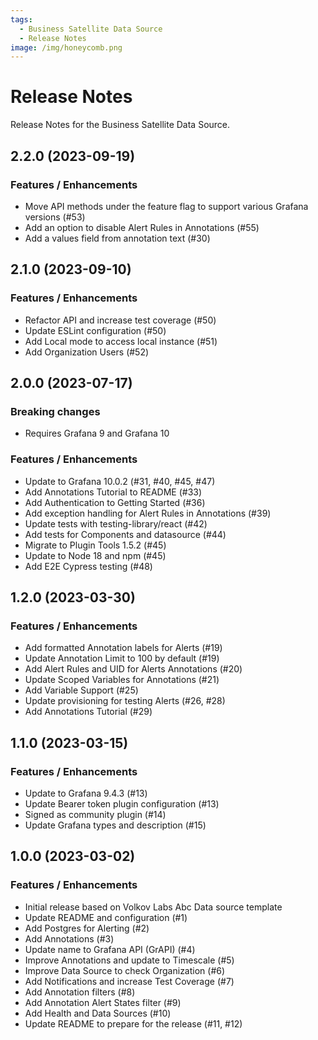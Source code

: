 ```yaml
---
tags:
  - Business Satellite Data Source
  - Release Notes
image: /img/honeycomb.png
---
```



# Release Notes

Release Notes for the Business Satellite Data Source.

## 2.2.0 (2023-09-19)

<BlogPost
  href="/blog/grapi-datasource-2.2.0-20231027/"
  src="/img/blog/2023-10-27-grapi-datasource-2.2.0/banner.png"
/>

### Features / Enhancements

- Move API methods under the feature flag to support various Grafana versions (#53)
- Add an option to disable Alert Rules in Annotations (#55)
- Add a values field from annotation text (#30)

## 2.1.0 (2023-09-10)

### Features / Enhancements

- Refactor API and increase test coverage (#50)
- Update ESLint configuration (#50)
- Add Local mode to access local instance (#51)
- Add Organization Users (#52)

## 2.0.0 (2023-07-17)

<BlogPost
  href="/blog/grapi-datasource-2.0.0-20230718/"
  src="/img/blog/2023-07-18-grapi-datasource-2.0.0/banner.png"
/>

### Breaking changes

- Requires Grafana 9 and Grafana 10

### Features / Enhancements

- Update to Grafana 10.0.2 (#31, #40, #45, #47)
- Add Annotations Tutorial to README (#33)
- Add Authentication to Getting Started (#36)
- Add exception handling for Alert Rules in Annotations (#39)
- Update tests with testing-library/react (#42)
- Add tests for Components and datasource (#44)
- Migrate to Plugin Tools 1.5.2 (#45)
- Update to Node 18 and npm (#45)
- Add E2E Cypress testing (#48)

## 1.2.0 (2023-03-30)

<BlogPost
  href="/blog/grapi-datasource-1.2.0-20230331/"
  src="/img/blog/2023-03-31-grapi-datasource-1.2.0/banner.png"
/>

### Features / Enhancements

- Add formatted Annotation labels for Alerts (#19)
- Update Annotation Limit to 100 by default (#19)
- Add Alert Rules and UID for Alerts Annotations (#20)
- Update Scoped Variables for Annotations (#21)
- Add Variable Support (#25)
- Update provisioning for testing Alerts (#26, #28)
- Add Annotations Tutorial (#29)

## 1.1.0 (2023-03-15)

<BlogPost
  href="/blog/grapi-datasource-1.1.0-20230315/"
  src="/img/blog/2023-03-15-grapi-datasource-1.1.0/banner.png"
/>

### Features / Enhancements

- Update to Grafana 9.4.3 (#13)
- Update Bearer token plugin configuration (#13)
- Signed as community plugin (#14)
- Update Grafana types and description (#15)

## 1.0.0 (2023-03-02)

<BlogPost
  href="/blog/grapi-datasource-1.0.0-20230302/"
  src="/img/blog/2023-03-02-grapi-datasource-1.0.0/banner.png"
/>

### Features / Enhancements

- Initial release based on Volkov Labs Abc Data source template
- Update README and configuration (#1)
- Add Postgres for Alerting (#2)
- Add Annotations (#3)
- Update name to Grafana API (GrAPI) (#4)
- Improve Annotations and update to Timescale (#5)
- Improve Data Source to check Organization (#6)
- Add Notifications and increase Test Coverage (#7)
- Add Annotation filters (#8)
- Add Annotation Alert States filter (#9)
- Add Health and Data Sources (#10)
- Update README to prepare for the release (#11, #12)
